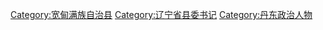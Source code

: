 [[Category:宽甸满族自治县|Category:宽甸满族自治县]]
[[Category:辽宁省县委书记|Category:辽宁省县委书记]]
[[Category:丹东政治人物|Category:丹东政治人物]]